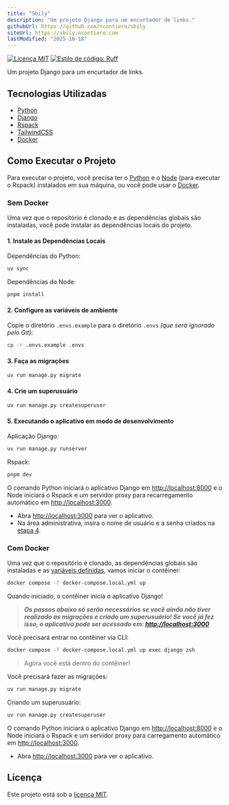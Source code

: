 ```yaml
---
title: "Sbily"
description: "Um projeto Django para um encurtador de links."
githubUrl: https://github.com/ncontiero/sbily
siteUrl: https://sbily.ncontiero.com
lastModified: "2025-10-18"
---
```


[![Licença MIT](https://img.shields.io/badge/licence-MIT-blue)](https://github.com/ncontiero/sbily/blob/main/LICENSE)
[![Estilo de código: Ruff](https://img.shields.io/endpoint?url=https://raw.githubusercontent.com/astral-sh/ruff/main/assets/badge/format.json)](https://github.com/astral-sh/ruff)

Um projeto Django para um encurtador de links.

## Tecnologias Utilizadas

- [Python](https://www.python.org/)
- [Django](https://www.djangoproject.com/)
- [Rspack](https://rspack.dev/)
- [TailwindCSS](https://tailwindcss.com/)
- [Docker](https://www.docker.com/)

## Como Executar o Projeto

Para executar o projeto, você precisa ter o [Python](https://www.python.org/) e o [Node](https://nodejs.org/) (para executar o Rspack) instalados em sua máquina, ou você pode usar o [Docker](#com-docker).

### Sem Docker

Uma vez que o repositório é clonado e as dependências globais são instaladas, você pode instalar as dependências locais do projeto.

#### 1. Instale as Dependências Locais

Dependências do Python:

```bash
uv sync
```

Dependências do Node:

```bash
pnpm install
```

#### 2. Configure as variáveis de ambiente

Copie o diretório `.envs.example` para o diretório `.envs` _(que será ignorado pelo Git)_:

```bash
cp -r .envs.example .envs
```

#### 3. Faça as migrações

```bash
uv run manage.py migrate
```

#### 4. Crie um superusuário

```bash
uv run manage.py createsuperuser
```

#### 5. Executando o aplicativo em modo de desenvolvimento

Aplicação Django:

```bash
uv run manage.py runserver
```

Rspack:

```bash
pnpm dev
```

O comando Python iniciará o aplicativo Django em [http://localhost:8000](http://localhost:8000) e o Node iniciará o Rspack e um servidor proxy para recarregamento automático em [http://localhost:3000](http://localhost:3000).

- Abra [http://localhost:3000](http://localhost:3000) para ver o aplicativo.
- Na área administrativa, insira o nome de usuário e a senha criados na [etapa 4](#4-crie-um-superusuário).

### Com Docker

Uma vez que o repositório é clonado, as dependências globais são instaladas e as [variáveis definidas](#2-configure-as-variáveis-de-ambiente), vamos iniciar o contêiner:

```bash
docker compose -f docker-compose.local.yml up
```

Quando iniciado, o contêiner inicia o aplicativo Django!

> **_Os passos abaixo só serão necessários se você ainda não tiver realizado as migrações e criado um superusuário! Se você já fez isso, o aplicativo pode ser acessado em: [http://localhost:3000](http://localhost:3000)_**

Você precisará entrar no contêiner via CLI:

```bash
docker compose -f docker-compose.local.yml up exec django zsh
```

> Agora você está dentro do contêiner!

Você precisará fazer as migrações:

```bash
uv run manage.py migrate
```

Criando um superusuário:

```bash
uv run manage.py createsuperuser
```

O comando Python iniciará o aplicativo Django em [http://localhost:8000](http://localhost:8000) e o Node iniciará o Rspack e um servidor proxy para carregamento automático em [http://localhost:3000](http://localhost:3000).

- Abra [http://localhost:3000](http://localhost:3000) para ver o aplicativo.

## Licença

Este projeto está sob a [licença MIT](https://github.com/ncontiero/sbily/blob/main/LICENSE).
